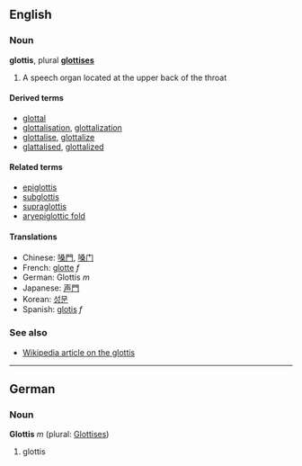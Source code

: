 ==English==
===Noun===
'''glottis''', plural '''[[glottises]]'''

<!-- this def is terrible - please replace! -->
# A speech organ located at the upper back of the throat

====Derived terms====
*[[glottal]]
*[[glottalisation]], [[glottalization]]
*[[glottalise]], [[glottalize]]
*[[glattalised]], [[glottalized]]

====Related terms====
*[[epiglottis]]
*[[subglottis]]
*[[supraglottis]]
*[[aryepiglottic fold]]

====Translations====
*Chinese: [[嗓門]], [[嗓门]]
*French: [[glotte]] ''f''
*German: Glottis ''m''
*Japanese: [[声門]]
*Korean: [[성문]]
*Spanish: [[glotis]] ''f''

===See also===
*[[w:Glottis|Wikipedia article on the glottis]]

----

==German==
===Noun===
'''Glottis''' ''m'' (plural: [[Glottises]])

# glottis